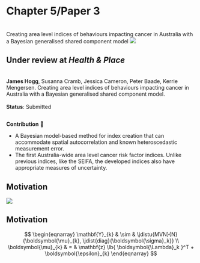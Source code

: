 # Chapter 5/Paper 3
<br>
Creating area level indices of behaviours impacting cancer in Australia with a Bayesian generalised shared component model
![](imgs/pillars_p3.png){#fig-p3}

<!-- ----------------------------------------------------------------- -->
## Under review at *Health & Place*
<br>
**James Hogg**, Susanna Cramb, Jessica Cameron, Peter Baade, Kerrie Mengersen. Creating area level indices of behaviours impacting cancer in Australia with a Bayesian generalised shared component model.
<br>
<br>
<div class="small-text">**Status**: Submitted</div>

<!-- ----------------------------------------------------------------- -->
---

::: {.quote-box}
**Contribution** 🎉

- A Bayesian model-based method for index creation that can accommodate spatial autocorrelation and known heteroscedastic measurement error.
- The first Australia-wide area level cancer risk factor indices. Unlike previous indices, like the SEIFA, the developed indices also have appropriate measures of uncertainty. 
:::

<!-- ----------------------------------------------------------------- -->
## Motivation

![](imgs/chp5/chp5_index_flowchart.png)

<!-- ----------------------------------------------------------------- -->
## Motivation

$$
\begin{eqnarray}
    \mathbf{Y}_{k} & \sim & \jdistu{MVN}{N}{\boldsymbol{\mu}_{k}, \jdist{diag}{\boldsymbol{\sigma}_k}}
    \\
    \boldsymbol{\mu}_{k} & = & \mathbf{z} \lb{ \boldsymbol{\Lambda}_k }^T + \boldsymbol{\epsilon}_{k}
\end{eqnarray}
$$